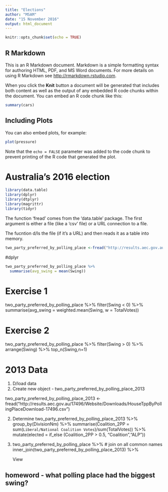 ```yaml
---
title: "Elections"
author: "MSAM"
date: "15 November 2016"
output: html_document
---
```


```r
knitr::opts_chunk$set(echo = TRUE)
```

## R Markdown

This is an R Markdown document. Markdown is a simple formatting syntax for authoring HTML, PDF, and MS Word documents. For more details on using R Markdown see <http://rmarkdown.rstudio.com>.

When you click the **Knit** button a document will be generated that includes both content as well as the output of any embedded R code chunks within the document. You can embed an R code chunk like this:

```r
summary(cars)
```

## Including Plots

You can also embed plots, for example:

```r
plot(pressure)
```

Note that the `echo = FALSE` parameter was added to the code chunk to prevent printing of the R code that generated the plot.

# Australia's 2016 election

```r
library(data.table)
library(dplyr)
library(dtplyr)
library(magrittr)
library(tidyr)
```

The function 'fread' comes from the 'data.table' package. The first argument is either a file (like a 'csv' file) or a URL connection to a file.

The fucntion d/ls the file (if it's a URL) and then reads it as a table into memory. 

```r
two_party_preferred_by_polling_place <-fread("http://results.aec.gov.au/20499/Website/Downloads/HouseTppByPollingPlaceDownload-20499.csv")
```

#dplyr

```r
two_party_preferred_by_polling_place %>%
  summarise(avg_swing = mean(Swing))

```

# Exercise 1 
two_party_preferred_by_polling_place %>%
  filter(Swing < 0) %>%
  summarise(avg_swing = weighted.mean(Swing, w = TotalVotes))

# Exercise 2
two_party_preferred_by_polling_place %>%
  filter(Swing > 0) %>%
  arrange(Swing) %>%
  top_n(Swing,n=1)
  
# 2013 Data
1. D/load data 
2. Create new object - two_party_preferred_by_polling_place_2013 

two_party_preferred_by_polling_place_2013 <- fread("http://results.aec.gov.au/17496/Website/Downloads/HouseTppByPollingPlaceDownload-17496.csv")

2. Determine
two_party_preferred_by_polling_place_2013 %>%
  group_by(DivisionNm) %>%
  summarise(Coalition_2PP = sum(`Liberal/National Coalition Votes`)/sum(TotalVotes)) %>%
  mutate(elected = if_else (Coalition_2PP > 0.5, "Coalition","ALP"))
  
3.
two_party_preferred_by_polling_place %>%
  # join on all common names
  inner_join(two_party_preferred_by_polling_place_2013) %>%
  
  View

## homeword - what polling place had the biggest swing?  

